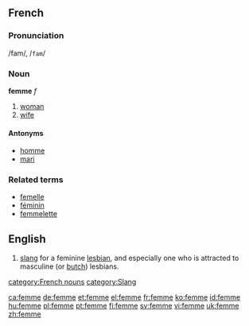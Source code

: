 ==French==
===Pronunciation===
/fam/, /<tt>fam</tt>/
===Noun===
'''femme''' ''f''

# [[woman]]
# [[wife]]

====Antonyms====
*[[homme]]
*[[mari]]

===Related terms===
*[[femelle]]
*[[féminin]]
*[[femmelette]]

==English==
#[[slang]] for a feminine [[lesbian]], and especially one who is attracted to masculine (or [[butch]]) lesbians.

[[category:French nouns]]
[[category:Slang]]

[[ca:femme]]
[[de:femme]]
[[et:femme]]
[[el:femme]]
[[fr:femme]]
[[ko:femme]]
[[id:femme]]
[[hu:femme]]
[[pl:femme]]
[[pt:femme]]
[[fi:femme]]
[[sv:femme]]
[[vi:femme]]
[[uk:femme]]
[[zh:femme]]
